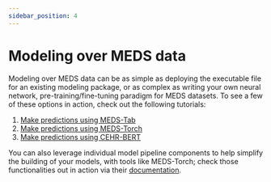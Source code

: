 ```yaml
---
sidebar_position: 4
---
```


# Modeling over MEDS data

Modeling over MEDS data can be as simple as deploying the executable file for an existing modeling package, or
as complex as writing your own neural network, pre-training/fine-tuning paradigm for MEDS datasets. To see a
few of these options in action, check out the following tutorials:

1. [Make predictions using
   MEDS-Tab](https://github.com/mmcdermott/MEDS-DEV/blob/demo/demo/meds_tab.ipynb)
2. [Make predictions using
   MEDS-Torch](https://github.com/mmcdermott/MEDS-DEV/blob/demo/demo/meds_torch.ipynb)
3. [Make predictions using
   CEHR-BERT](https://github.com/mmcdermott/MEDS-DEV/blob/demo/demo/meds_cehrbert.ipynb)

You can also leverage individual model pipeline components to help simplify the building of your models, with
tools like MEDS-Torch; check those functionalities out in action via their
[documentation](https://meds-torch.readthedocs.io/en/latest/).
